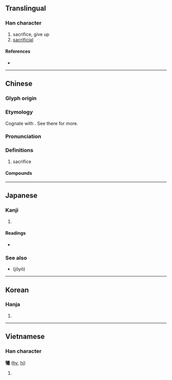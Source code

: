 {{also|犠|牺}}
{{character info}}
==Translingual==
{{Han simplified forms|犧|犠|牺}}

===Han character===
{{Han char|rn=93|rad=牛|as=16|sn=20|four=28553|canj=HQTGS|ids=⿰牜羲}}

# sacrifice, give up
# [[sacrificial]]

====References====
* {{Han ref|kx=0705.090|dkj=20209|dj=1117.350|hdz=31822.040|uh=72A7|ud=29351|bh=C4EB|bd=50411}}

----

==Chinese==
{{zh-forms|s=牺|alt=犠}}

===Glyph origin===
{{Han etym}}

===Etymology===
Cognate with {{och-l|儀|ceremony; appearance}}. See there for more.

===Pronunciation===
{{zh-pron
|m=xī
|c=hei1
|h=pfs=;gd=hi1
|md=
|mn=hi
|mn-t=hi1
|w=
|mc=y
|oc=y
|cat=n
}}

===Definitions===
{{zh-hanzi}}

# sacrifice

====Compounds====
{{zh-der|犧牲|庖犧|伏犧氏|伏犧|犧牲玉帛|犧牲打|犧尊|犧牲酒醴|犧牲品}}

----

==Japanese==
{{ja-kanji forms|犠|犧}}

===Kanji===
{{ja-kanji|grade=|rs=牛16|shin=犠}}

# {{rfdef|ja|sort=牛16}}

====Readings====
* {{ja-readings|on=[[ぎ]] (gi), [[き]] (ki)|kun=[[いけにえ]] (ikenie)}}

===See also===
* {{l|ja|犠}} (jōyō)

----

==Korean==

===Hanja===
{{ko-hanja|hangeul=[[희]], [[사]]|eumhun=|rv=hui, sa|mr=hŭi, sa|y=huy, sa}}

# {{rfdef|ko|sort=牛16}}

----

==Vietnamese==

===Han character===
'''犧''' ([[hy]], [[hi]])

# {{rfdef|vi}}